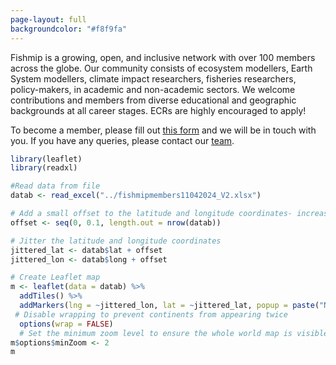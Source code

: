 ```yaml
---
page-layout: full
backgroundcolor: "#f8f9fa"
---
```


Fishmip is a growing, open, and inclusive network with over 100 members across the globe. Our community consists of ecosystem modellers, Earth System modellers, climate impact researchers, fisheries researchers, policy-makers, in academic and non-academic sectors. We welcome contributions and members from diverse educational and geographic backgrounds at all career stages. ECRs are highly encouraged to apply!

To become a member, please fill out [this form](https://forms.gle/gKbfzWwWR2dQnpgL9) and we will be in touch with you. If you have any queries, please contact our [team](mailto:fishmip.coordinators@gmail.com).

```r
library(leaflet)
library(readxl)

#Read data from file
datab <- read_excel("../fishmipmembers11042024_V2.xlsx")

# Add a small offset to the latitude and longitude coordinates- increasing this will cause points to move significantly- CAUTION
offset <- seq(0, 0.1, length.out = nrow(datab))

# Jitter the latitude and longitude coordinates
jittered_lat <- datab$lat + offset
jittered_lon <- datab$long + offset

# Create Leaflet map
m <- leaflet(data = datab) %>%
  addTiles() %>%
  addMarkers(lng = ~jittered_lon, lat = ~jittered_lat, popup = paste("Name: ", datab$Name, "<br> Affiliation: ", datab$Affiliation, "<br> Model: ", datab$Model), clusterOptions = NULL)
 # Disable wrapping to prevent continents from appearing twice
  options(wrap = FALSE)
  # Set the minimum zoom level to ensure the whole world map is visible
m$options$minZoom <- 2
m
```
